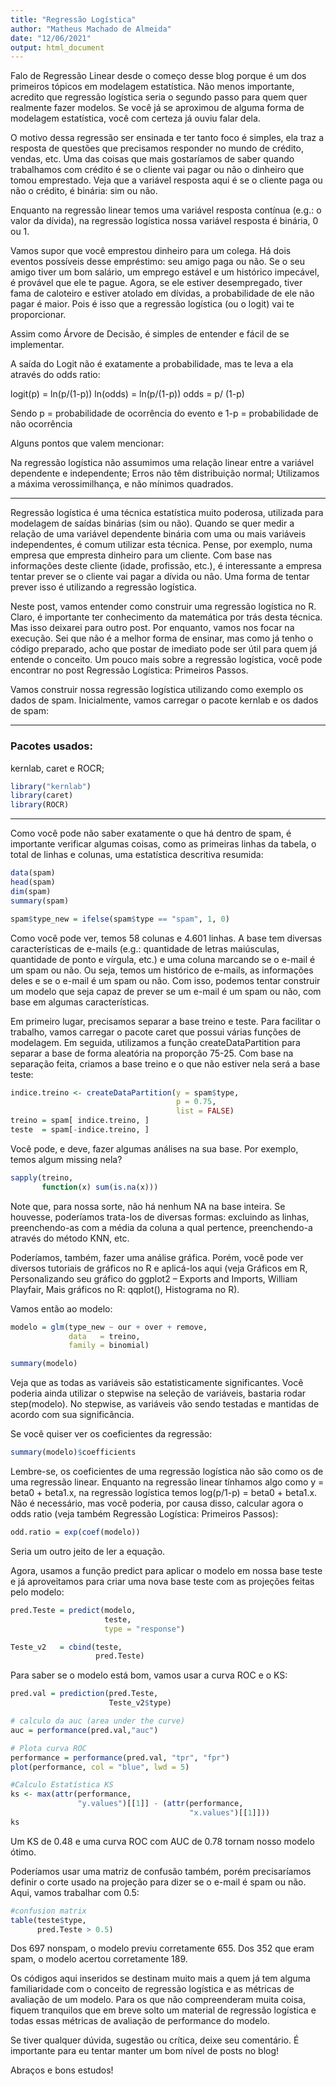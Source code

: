 ```yaml
---
title: "Regressão Logística"
author: "Matheus Machado de Almeida"
date: "12/06/2021"
output: html_document
---
```


Falo de Regressão Linear desde o começo desse blog porque é um dos primeiros tópicos em modelagem estatística. Não menos importante, acredito que regressão logística seria o segundo passo para quem quer realmente fazer modelos. Se você já se aproximou de alguma forma de modelagem estatística, você com certeza já ouviu falar dela.

O motivo dessa regressão ser ensinada e ter tanto foco é simples, ela traz a resposta de questões que precisamos responder no mundo de crédito, vendas, etc. Uma das coisas que mais gostaríamos de saber quando trabalhamos com crédito é se o cliente vai pagar ou não o dinheiro que tomou emprestado. Veja que a variável resposta aqui é se o cliente paga ou não o crédito, é binária: sim ou não.

Enquanto na regressão linear temos uma variável resposta contínua (e.g.: o valor da dívida), na regressão logística nossa variável resposta é binária, 0 ou 1.

Vamos supor que você emprestou dinheiro para um colega. Há dois eventos possíveis desse empréstimo: seu amigo paga ou não. Se o seu amigo tiver um bom salário, um emprego estável e um histórico impecável, é provável que ele te pague. Agora, se ele estiver desempregado, tiver fama de caloteiro e estiver atolado em dívidas, a probabilidade de ele não pagar é maior. Pois é isso que a regressão logística (ou o logit) vai te proporcionar.

Assim como Árvore de Decisão, é simples de entender e fácil de se implementar.

A saída do Logit não é exatamente a probabilidade, mas te leva a ela através do odds ratio:

logit(p) = ln(p/(1-p))
ln(odds) = ln(p/(1-p))
odds = p/ (1-p)

Sendo p = probabilidade de ocorrência do evento e 1-p = probabilidade de não ocorrência

Alguns pontos que valem mencionar:

Na regressão logística não assumimos uma relação linear entre a variável dependente e independente;
Erros não têm distribuição normal;
Utilizamos a máxima verossimilhança, e não mínimos quadrados.

-----------------------------------------------------------------------------

Regressão logística é uma técnica estatística muito poderosa, utilizada para modelagem de saídas binárias (sim ou não). Quando se quer medir a relação de uma variável dependente binária com uma ou mais variáveis independentes, é comum utilizar esta técnica. Pense, por exemplo, numa empresa que empresta dinheiro para um cliente. Com base nas informações deste cliente (idade, profissão, etc.), é interessante a empresa tentar prever se o cliente vai pagar a dívida ou não. Uma forma de tentar prever isso é utilizando a regressão logística. 

Neste post, vamos entender como construir uma regressão logística no R. Claro, é importante ter conhecimento da matemática por trás desta técnica. Mas isso deixarei para outro post. Por enquanto, vamos nos focar na execução. Sei que não é a melhor forma de ensinar, mas como já tenho o código preparado, acho que postar de imediato pode ser útil para quem já entende o conceito. Um pouco mais sobre a regressão logística, você pode encontrar no post Regressão Logística: Primeiros Passos.

Vamos construir nossa regressão logística utilizando como exemplo os dados de spam. Inicialmente, vamos carregar o pacote kernlab e os dados de spam:

-----------------------------------------------------------------------------

### Pacotes usados:

kernlab, caret e ROCR;

```r
library("kernlab")
library(caret)
library(ROCR)
```
-----------------------------------------------------------------------------
Como você pode não saber exatamente o que há dentro de spam, é importante verificar algumas coisas, como as primeiras linhas da tabela, o total de linhas e colunas, uma estatística descritiva resumida:

```r
data(spam)
head(spam)
dim(spam)
summary(spam)
```

```r
spam$type_new = ifelse(spam$type == "spam", 1, 0)
```

Como você pode ver, temos 58 colunas e 4.601 linhas. A base tem diversas características de e-mails (e.g.: quantidade de letras maiúsculas, quantidade de ponto e vírgula, etc.) e uma coluna marcando se o e-mail é um spam ou não. Ou seja, temos um histórico de e-mails, as informações deles e se o e-mail é um spam ou não. Com isso, podemos tentar construir um modelo que seja capaz de prever se um e-mail é um spam ou não, com base em algumas características.

Em primeiro lugar, precisamos separar a base treino e teste. Para facilitar o trabalho, vamos carregar o pacote caret que possui várias funções de modelagem. Em seguida, utilizamos a função createDataPartition para separar a base de forma aleatória na proporção 75-25. Com base na separação feita, criamos a base treino e o que não estiver nela será a base teste:

```r
indice.treino <- createDataPartition(y = spam$type, 
                                     p = 0.75, 
                                     list = FALSE)
treino = spam[ indice.treino, ]
teste  = spam[-indice.treino, ]
```

Você pode, e deve, fazer algumas análises na sua base. Por exemplo, temos algum missing nela?

```r
sapply(treino, 
       function(x) sum(is.na(x)))
```

Note que, para nossa sorte, não há nenhum NA na base inteira. Se houvesse, poderíamos trata-los de diversas formas: excluindo as linhas, preenchendo-as com a média da coluna a qual pertence, preenchendo-a através do método KNN, etc.

Poderíamos, também, fazer uma análise gráfica. Porém, você pode ver diversos tutoriais de gráficos no R e aplicá-los aqui (veja Gráficos em R, Personalizando seu gráfico do ggplot2 – Exports and Imports, William Playfair, Mais gráficos no R: qqplot(), Histograma no R).

Vamos então ao modelo:
```r
modelo = glm(type_new ~ our + over + remove, 
             data   = treino, 
             family = binomial)

summary(modelo)
```

Veja que as todas as variáveis são estatisticamente significantes. Você poderia ainda utilizar o stepwise na seleção de variáveis, bastaria rodar step(modelo). No stepwise, as variáveis vão sendo testadas e mantidas de acordo com sua significância.

Se você quiser ver os coeficientes da regressão:

```r
summary(modelo)$coefficients
```

Lembre-se, os coeficientes de uma regressão logística não são como os de uma regressão linear. Enquanto na regressão linear tínhamos algo como y = beta0 + beta1.x, na regressão logística temos log(p/1-p) = beta0 + beta1.x. Não é necessário, mas você poderia, por causa disso, calcular agora o odds ratio (veja também Regressão Logística: Primeiros Passos):

```r
odd.ratio = exp(coef(modelo))
```

Seria um outro jeito de ler a equação.

Agora, usamos a função predict para aplicar o modelo em nossa base teste e já aproveitamos para criar uma nova base teste com as projeções feitas pelo modelo:

```r
pred.Teste = predict(modelo,
                     teste, 
                     type = "response")

Teste_v2   = cbind(teste,
                   pred.Teste)
```

Para saber se o modelo está bom, vamos usar a curva ROC e o KS:
  
```r
pred.val = prediction(pred.Teste,
                      Teste_v2$type)
```

```r
# calculo da auc (area under the curve)
auc = performance(pred.val,"auc")
```

```r
# Plota curva ROC
performance = performance(pred.val, "tpr", "fpr")
plot(performance, col = "blue", lwd = 5)
```

```r
#Calculo Estatística KS
ks <- max(attr(performance, 
               "y.values")[[1]] - (attr(performance, 
                                        "x.values")[[1]]))
ks
```

Um KS de 0.48 e uma curva ROC com AUC de 0.78 tornam nosso modelo ótimo.

Poderíamos usar uma matriz de confusão também, porém precisaríamos definir o corte usado na projeção para dizer se o e-mail é spam ou não. Aqui, vamos trabalhar com 0.5:

```r
#confusion matrix
table(teste$type, 
      pred.Teste > 0.5)
```

Dos 697 nonspam, o modelo previu corretamente 655. Dos 352 que eram spam, o modelo acertou corretamente 189.

Os códigos aqui inseridos se destinam muito mais a quem já tem alguma familiaridade com o conceito de regressão logística e as métricas de avaliação de um modelo. Para os que não compreenderam muita coisa, fiquem tranquilos que em breve solto um material de regressão logística e todas essas métricas de avaliação de performance do modelo.

Se tiver qualquer dúvida, sugestão ou crítica, deixe seu comentário. É importante para eu tentar manter um bom nível de posts no blog!

Abraços e bons estudos!